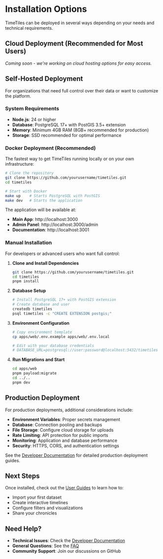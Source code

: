 # Installation Options

TimeTiles can be deployed in several ways depending on your needs and technical requirements.

## Cloud Deployment (Recommended for Most Users)

_Coming soon - we're working on cloud hosting options for easy access._

## Self-Hosted Deployment

For organizations that need full control over their data or want to customize the platform.

### System Requirements

- **Node.js**: 24 or higher
- **Database**: PostgreSQL 17+ with PostGIS 3.5+ extension
- **Memory**: Minimum 4GB RAM (8GB+ recommended for production)
- **Storage**: SSD recommended for optimal performance

### Docker Deployment (Recommended)

The fastest way to get TimeTiles running locally or on your own infrastructure:

```bash
# Clone the repository
git clone https://github.com/yourusername/timetiles.git
cd timetiles

# Start with Docker
make up    # Starts PostgreSQL with PostGIS
make dev   # Starts the application
```

The application will be available at:

- **Main App**: http://localhost:3000
- **Admin Panel**: http://localhost:3000/admin
- **Documentation**: http://localhost:3001

### Manual Installation

For developers or advanced users who want full control:

1. **Clone and Install Dependencies**

   ```bash
   git clone https://github.com/yourusername/timetiles.git
   cd timetiles
   pnpm install
   ```

2. **Database Setup**

   ```bash
   # Install PostgreSQL 17+ with PostGIS extension
   # Create database and user
   createdb timetiles
   psql timetiles -c "CREATE EXTENSION postgis;"
   ```

3. **Environment Configuration**

   ```bash
   # Copy environment template
   cp apps/web/.env.example apps/web/.env.local

   # Edit with your database credentials
   # DATABASE_URL=postgresql://user:password@localhost:5432/timetiles
   ```

4. **Run Migrations and Start**
   ```bash
   cd apps/web
   pnpm payload:migrate
   cd ../..
   pnpm dev
   ```

## Production Deployment

For production deployments, additional considerations include:

- **Environment Variables**: Proper secrets management
- **Database**: Connection pooling and backups
- **File Storage**: Configure cloud storage for uploads
- **Rate Limiting**: API protection for public imports
- **Monitoring**: Application and database performance
- **Security**: HTTPS, CORS, and authentication settings

See the [Developer Documentation](/developers) for detailed production deployment guides.

## Next Steps

Once installed, check out the [User Guides](/users) to learn how to:

- Import your first dataset
- Create interactive timelines
- Configure filters and visualizations
- Share your chronicles

## Need Help?

- **Technical Issues**: Check the [Developer Documentation](/developers/development)
- **General Questions**: See the [FAQ](/getting-started/faq)
- **Community Support**: Join our discussions on GitHub
